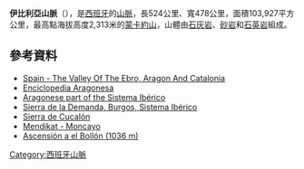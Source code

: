 {{expand|time=2014-07-20T13:17:44+00:00}}
{{Infobox mountain range
|name=伊比利亞山脈
|other_name=''Sistema Ibérico''
|photo=Vista Moncayo desde Alcala.jpg
|photo_caption=从[[阿尔卡拉德蒙凯奥|阿尔卡拉德蒙凯奥]]观看[[蒙卡約山|蒙卡約山]]
|country=[[西班牙|西班牙]]
|country1=
|state_type=
|region=[[阿拉贡自治区|阿拉贡自治区]]
|region1=[[卡斯蒂利亚-莱昂|卡斯蒂利亚-莱昂]]
|region2=[[拉里奥哈_(西班牙)|拉里奥哈]]
|region3=[[巴倫西亞自治區|巴倫西亞自治區]]
|region4=[[加泰罗尼亚|加泰罗尼亚]]
|region5=[[卡斯蒂利亚-拉曼恰|卡斯蒂利亚-拉曼恰]]
|geology=[[貨幣蟲|貨幣蟲]][[石灰岩|石灰岩]]
| geology1=[[大理石|大理石]]
| geology2=[[砂岩|砂岩]]
| period=[[第三紀|第三紀]]
| orogeny=[[阿尔卑斯造山运动|阿尔卑斯造山运动]]
|area_km2= | length_km=| length_orientation=
|width_km= | width_orientation=
|highest=[[蒙卡約山|蒙卡約山]]
|elevation_m=2313
|coordinates={{Coord|41|44|45|N|01|46|53|W|display=it}}
|map_image=Spain-2008-29-11.png
| map_caption=伊比利亞山脈在[[伊比利亚半岛|伊比利亚半岛]]的位置
}}

'''伊比利亞山脈'''（{{lang-es|Sistema Ibérico}}），是[[西班牙|西班牙]]的[[山脈|山脈]]，長524公里、寬478公里，面積103,927平方公里，最高點海拔高度2,313米的[[蒙卡約山|蒙卡約山]]，山體由[[石灰岩|石灰岩]]、[[砂岩|砂岩]]和[[石英岩|石英岩]]組成。

==參考資料==
*[http://www.oldandsold.com/articles11/europe-48.shtml Spain - The Valley Of The Ebro, Aragon And Catalonia] {{Wayback|url=http://www.oldandsold.com/articles11/europe-48.shtml |date=20120224192809 }}
*[http://www.enciclopedia-aragonesa.com/voz.asp?voz_id=11287 Enciclopedia Aragonesa] {{Wayback|url=http://www.enciclopedia-aragonesa.com/voz.asp?voz_id=11287 |date=20181019165506 }} {{es}}
* [http://portal.aragon.es/portal/page/portal/MEDIOAMBIENTE/MEDIONATURAL/BIODIVERSIDAD/ENCLAVES/7_RAMA_ARAGONESA_SISTEMA_IBERICO Aragonese part of the Sistema Ibérico]{{dead link|date=2017年11月 |bot=InternetArchiveBot |fix-attempted=yes }}
*[http://www.montesdeasturias.com/techos_es/smillan.htm Sierra de la Demanda, Burgos, Sistema Ibérico] {{Wayback|url=http://www.montesdeasturias.com/techos_es/smillan.htm |date=20190825054527 }}
*[http://www.xiloca.com/xilocapedia/index.php?title=Sierra_de_Cucal%C3%B3n Sierra de Cucalón] {{Wayback|url=http://www.xiloca.com/xilocapedia/index.php?title=Sierra_de_Cucal%C3%B3n |date=20160306160432 }}
*[https://web.archive.org/web/20140728055704/http://mendikat.net/monte.php?numero=1291es Mendikat - Moncayo]
*[http://www.pirineos3000.com/servlet/DescripcionAscension/MONTANA--Bollon--IDASCENSION--12047.html Ascensión a el Bollón (1036 m)] {{Wayback|url=http://www.pirineos3000.com/servlet/DescripcionAscension/MONTANA--Bollon--IDASCENSION--12047.html |date=20201001195629 }}
{{Mountain ranges of Spain}}
{{Spain-geo-stub}}
[[Category:西班牙山脈|Category:西班牙山脈]]